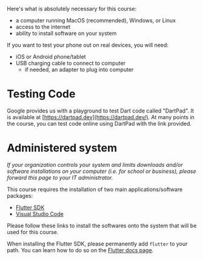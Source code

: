 Here's what is absolutely necessary for this course:

- a computer running MacOS (recommended), Windows, or Linux
- access to the internet
- ability to install software on your system‌

If you want to test your phone out on real devices, you will need:

- iOS or Android phone/tablet
- USB charging cable to connect to computer
    - if needed, an adapter to plug into computer

# Testing Code

Google provides us with a playground to test Dart code called "DartPad". It is available at [https://dartpad.dev](https://dartpad.dev/). At many points in the course, you can test code online using DartPad with the link provided.

# Administered system

*If your organization controls your system and limits downloads and/or software installations on your computer (i.e. for school or business), please forward this page to your IT administrator.*

This course requires the installation of two main applications/software packages:

- [Flutter SDK](https://flutter.dev/docs/get-started/install)
- [Visual Studio Code](https://code.visualstudio.com/)

Please follow these links to install the softwares onto the system that will be used for this course.

When installing the Flutter SDK, please permanently add `flutter` to your path. You can learn how to do so on the [Flutter docs page](https://flutter.dev/docs/get-started/install/macos#update-your-path).